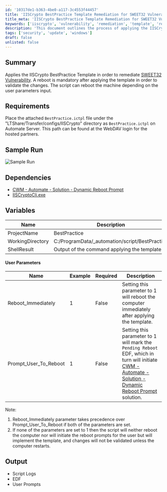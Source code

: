 ```yaml
---
id: '10317de1-b363-4be0-a117-3c4553f44457'
title: 'IISCrypto BestPractice Template Remediation for SWEET32 Vulnerability'
title_meta: 'IISCrypto BestPractice Template Remediation for SWEET32 Vulnerability'
keywords: ['iiscrypto', 'vulnerability', 'remediation', 'template', 'reboot']
description: 'This document outlines the process of applying the IISCrypto BestPractice Template to remediate the SWEET32 Vulnerability. It details the requirements for the setup, user parameters for reboot options, and the expected output after execution. A mandatory reboot is necessary to validate the changes made by the template.'
tags: ['security', 'update', 'windows']
draft: false
unlisted: false
---
```

## Summary

Applies the IISCrypto BestPractice Template in order to remediate [SWEET32 Vulnerability](https://learn.microsoft.com/en-us/answers/questions/672555/sweet32-remediation). A reboot is mandatory after applying the template in order to validate the changes. The script can reboot the machine depending on the user parameters input.

## Requirements

Place the attached `BestPractice.ictpl` file under the "LTShare/Transfer/configs/IISCrypto" directory as `BestPractice.ictpl` on Automate Server. This path can be found at the WebDAV login for the hosted partners.

## Sample Run

![Sample Run](../../../static/img/IISCrypto---Best-Practices---SWEET32-Vulnerability-Remediation-Param/image_1.png)

## Dependencies

- [CWM - Automate - Solution - Dynamic Reboot Prompt](https://proval.itglue.com/DOC-6276508-10910733)
- [IISCryptoCli.exe](https://www.nartac.com/Downloads/IISCrypto/IISCryptoCli.exe)

## Variables

| Name               | Description                                     |
|--------------------|-------------------------------------------------|
| ProjectName        | BestPractice                                    |
| WorkingDirectory    | C:/ProgramData/_automation/script/BestPractice  |
| ShellResult        | Output of the command applying the template     |

#### User Parameters

| Name                      | Example | Required | Description                                                                                       |
|---------------------------|---------|----------|---------------------------------------------------------------------------------------------------|
| Reboot_Immediately        | 1       | False    | Setting this parameter to 1 will reboot the computer immediately after applying the template.     |
| Prompt_User_To_Reboot     | 1       | False    | Setting this parameter to 1 will mark the `Pending Reboot` EDF, which in turn will initiate [CWM - Automate - Solution - Dynamic Reboot Prompt](https://proval.itglue.com/DOC-6276508-10910733) solution. |

Note: 
1. Reboot_Immediately parameter takes precedence over Prompt_User_To_Reboot if both of the parameters are set.
2. If none of the parameters are set to 1 then the script will neither reboot the computer nor will initiate the reboot prompts for the user but will implement the template, and changes will not be validated unless the computer restarts.

## Output

- Script Logs
- EDF
- User Prompts











